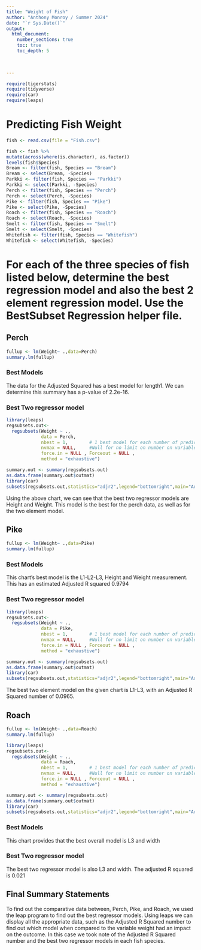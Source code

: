 ```yaml
---
title: "Weight of Fish"
author: "Anthony Monroy / Summer 2024"
date: "`r Sys.Date()`"  
output: 
  html_document:
    number_sections: true
    toc: true
    toc_depth: 5

 
    
---
```



```r
require(tigerstats)
require(tidyverse)
require(car)
require(leaps)
```

# Predicting Fish Weight
```r
fish <- read.csv(file = "Fish.csv")
```

```r
 
fish <- fish %>%
mutate(across(where(is.character), as.factor))
levels(fish$Species)
Bream <- filter(fish, Species == "Bream")
Bream <- select(Bream, -Species) 
Parkki <- filter(fish, Species == "Parkki")
Parkki <- select(Parkki, -Species) 
Perch <- filter(fish, Species == "Perch")
Perch <- select(Perch, -Species) 
Pike <- filter(fish, Species == "Pike")
Pike <- select(Pike, -Species) 
Roach <- filter(fish, Species == "Roach")
Roach <- select(Roach, -Species) 
Smelt <- filter(fish, Species == "Smelt")
Smelt <- select(Smelt, -Species) 
Whitefish <- filter(fish, Species == "Whitefish")
Whitefish <- select(Whitefish, -Species) 
```

# For each of the three species of fish listed below, determine the best regression model and also the best 2 element regression model. Use the BestSubset Regression helper file.


## Perch

```r
fullup <- lm(Weight~ .,data=Perch)
summary.lm(fullup)
```

### Best Models

The data for the Adjusted Squared has a best model for length1. We can determine this summary has a p-value of 2.2e-16. 

### Best Two regressor model

```r
library(leaps)
regsubsets.out<-
  regsubsets(Weight ~ .,
             data = Perch,
             nbest = 1,        # 1 best model for each number of predictors 
             nvmax = NULL,     #Null for no limit on number on variables
             force.in = NULL , Forceout = NULL ,
             method = "exhaustive")

summary.out <- summary(regsubsets.out)
as.data.frame(summary.out$outmat)
library(car)
subsets(regsubsets.out,statistics="adjr2",legend="bottomright",main="Adjusted R^2")
```


Using the above chart, we can see that the best two regressor models are Height and Weight. This model is the best for the perch data, as well as for the two element model. 

## Pike

```r
fullup <- lm(Weight~ .,data=Pike)
summary.lm(fullup)
```

### Best Models

This chart's best model is the L1-L2-L3, Height and Weight measurement. This has an estimated Adjusted R squared 0.9794

### Best Two regressor model

```r
library(leaps)
regsubsets.out<-
  regsubsets(Weight ~ .,
             data = Pike,
             nbest = 1,        # 1 best model for each number of predictors 
             nvmax = NULL,     #Null for no limit on number on variables
             force.in = NULL , Forceout = NULL ,
             method = "exhaustive")

summary.out <- summary(regsubsets.out)
as.data.frame(summary.out$outmat)
library(car)
subsets(regsubsets.out,statistics="adjr2",legend="bottomright",main="Adjusted R^2")
```

The best two element model on the given chart is L1-L3, with an Adjusted R Squared number of 0.0965.

## Roach

```r
fullup <- lm(Weight~ .,data=Roach)
summary.lm(fullup)
```

```r
library(leaps)
regsubsets.out<-
  regsubsets(Weight ~ .,
             data = Roach,
             nbest = 1,        # 1 best model for each number of predictors 
             nvmax = NULL,     #Null for no limit on number on variables
             force.in = NULL , Forceout = NULL ,
             method = "exhaustive")

summary.out <- summary(regsubsets.out)
as.data.frame(summary.out$outmat)
library(car)
subsets(regsubsets.out,statistics="adjr2",legend="bottomright",main="Adjusted R^2")
```
### Best Models

This chart provides that the best overall model is L3 and width

### Best Two regressor model

The best two regressor model is also L3 and width. The adjusted R squared is 0.021

## Final Summary Statements
     
To find out the comparative data between, Perch, Pike, and Roach, we used the leap program to find out the best regressor models. Using leaps we can display all the appropriate data, such as the Adjusted R Squared number to find out which model when compared to the variable weight had an impact on the outcome. In this case we took note of the Adjusted R Squared number and the best two regressor models in each fish species.     
